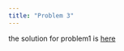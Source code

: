 ```yaml
---
title: "Problem 3"
---
```


the solution for problem1 is [here](https://harksoul.github.io/p8105_hw6_hj2479_p1/)

